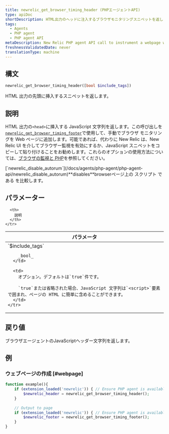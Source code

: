 ```yaml
---
title: newrelic_get_browser_timing_header (PHPエージェントAPI)
type: apiDoc
shortDescription: HTML出力のヘッドに注入するブラウザモニタリングスニペットを返します。
tags:
  - Agents
  - PHP agent
  - PHP agent API
metaDescription: New Relic PHP agent API call to instrument a webpage with New Relic. Pair with newrelic_get_browser_timing_footer.
freshnessValidatedDate: never
translationType: machine
---
```


## 構文

```php
newrelic_get_browser_timing_header([bool $include_tags])
```

HTML 出力の先頭に挿入する<InlinePopover type="browser"/>スニペットを返します。

## 説明

HTML 出力の`<head>`に挿入する JavaScript 文字列を返します。この呼び出しを[`newrelic_get_browser_timing_footer`](/docs/agents/php-agent/php-agent-api/newrelic_get_browser_timing_footer)で使用して、手動でブラウザ モニタリングを Web ページに追加します。可能であれば、代わりに New Relic は、New Relic UI を介してブラウザー監視を有効にするか、JavaScript スニペットをコピーして貼り付けることをお勧めします。これらのオプションの使用方法については、[ブラウザの監視と PHP](/docs/agents/php-agent/features/page-load-timing-php)を参照してください。

<Callout variant="tip">
  [`newrelic_disable_autorum`](/docs/agents/php-agent/php-agent-api/newrelic_disable_autorum)<DNT>**disables**</DNT>browserページ上の スクリプト である を比較します。
</Callout>

## パラメーター

<table>
  <thead>
    <tr>
      <th width="25%">
        パラメータ
      </th>

      <th>
        説明
      </th>
    </tr>
  </thead>

  <tbody>
    <tr>
      <td>
        `$include_tags`

        _bool_
      </td>

      <td>
        オプション。デフォルトは`true`件です。

        `true`または省略された場合、JavaScript 文字列は`<script>`要素で囲まれ、ページの HTML に簡単に含めることができます。
      </td>
    </tr>
  </tbody>
</table>

## 戻り値

ブラウザエージェントのJavaScriptヘッダー文字列を返します。

## 例

### ウェブページの作成 [#webpage]

```php
function example(){
    if (extension_loaded('newrelic')) { // Ensure PHP agent is available
        $newrelic_header = newrelic_get_browser_timing_header();
    }
    
    // Output to page
    if (extension_loaded('newrelic')) { // Ensure PHP agent is available
        $newrelic_footer = newrelic_get_browser_timing_footer();
    }
}
```